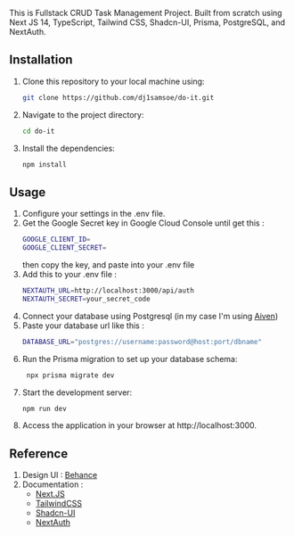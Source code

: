 This is Fullstack CRUD Task Management Project. Built from scratch using Next JS 14, TypeScript, Tailwind CSS, Shadcn-UI, Prisma, PostgreSQL, and NextAuth.

## Installation

1. Clone this repository to your local machine using:

   ```bash
   git clone https://github.com/dj1samsoe/do-it.git
   ```

2. Navigate to the project directory:
   ```bash
   cd do-it
   ```
3. Install the dependencies:
   ```bash
   npm install
   ```

## Usage

1. Configure your settings in the .env file.
2. Get the Google Secret key in Google Cloud Console until get this :
   ```bash
   GOOGLE_CLIENT_ID=
   GOOGLE_CLIENT_SECRET=
   ```
   then copy the key, and paste into your .env file
3. Add this to your .env file :
   ```bash
   NEXTAUTH_URL=http://localhost:3000/api/auth
   NEXTAUTH_SECRET=your_secret_code
   ```
4. Connect your database using Postgresql (in my case I'm using [Aiven](https://aiven.io/))
5. Paste your database url like this :
   ```bash
   DATABASE_URL="postgres://username:password@host:port/dbname"
   ```
6. Run the Prisma migration to set up your database schema:
   ```bash
    npx prisma migrate dev
   ```
7. Start the development server:
   ```bash
   npm run dev
   ```
8. Access the application in your browser at http://localhost:3000.

## Reference

1. Design UI : [Behance](https://www.behance.net/gallery/157754015/To-Do-List-UI-Design/modules/890065645)
2. Documentation :
   - [Next.JS](https://nextjs.org/)
   - [TailwindCSS](https://tailwindcss.com/docs/installation)
   - [Shadcn-UI](https://ui.shadcn.com/)
   - [NextAuth](https://next-auth.js.org/)
